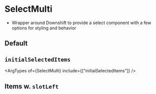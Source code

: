 

<Meta of={stories} />

# SelectMulti

- Wrapper around Downshift to provide a select component with a few options for
  styling and behavior

## Default

<Canvas name="default" of={stories.Default} />

## `initialSelectedItems`

<ArgTypes of={SelectMulti} include={["initialSelectedItems"]} />
<Canvas name="initialSelectedItems" of={stories.InitialSelectedItems} />

## Items w. `slotLeft`

<Canvas name="iconsWithSlotLeft" of={stories.SlotLeft} />
